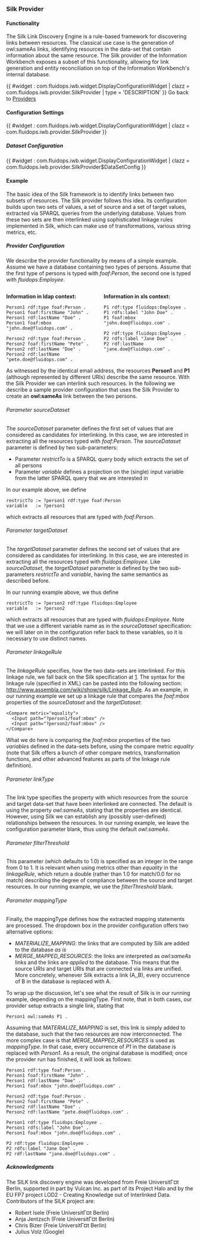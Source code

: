 === Silk Provider ===

==== Functionality ====
The Silk Link Discovery Engine is a rule-based framework for discovering links between resources. The classical use case is the generation of owl:sameAs links, identifying resources in the data-set that contain information about the same resource. The Silk provider of the Information Workbench exposes a subset of this functionality, allowing for link generation and entity reconciliation on top of the Information Workbench's internal database.

{{ #widget : com.fluidops.iwb.widget.DisplayConfigurationWidget
| clazz = com.fluidops.iwb.provider.SilkProvider
| type = 'DESCRIPTION'
}}
Go back to [[Help:Providers | Providers ]]

==== Configuration Settings ====

{{ #widget : com.fluidops.iwb.widget.DisplayConfigurationWidget
| clazz = com.fluidops.iwb.provider.SilkProvider
}}
===== Dataset Configuration =====
{{ #widget : com.fluidops.iwb.widget.DisplayConfigurationWidget
| clazz = com.fluidops.iwb.provider.SilkProvider$DataSetConfig
}}


==== Example ====
The basic idea of the Silk framework is to identify links between two subsets of resources. The Silk provider follows this idea. Its configuration builds upon two sets of values, a set of source and a set of target values, extracted via SPARQL queries from the underlying database. Values from these two sets are then interlinked using sophisticated linkage rules implemented in Silk, which can make use of transformations, various string metrics, etc.

===== Provider Configuration =====
We describe the provider functionality by means of a simple example. Assume we have a database containing two types of persons. Assume that the first type of persons is typed with ''foaf:Person'', the second one is typed with ''fluidops:Employee''.

<div style="width:48%;float:left;">
'''Information in ldap context:'''
<source>
Person1 rdf:type foaf:Person .
Person1 foaf:firstName "John" .
Person1 rdf:lastName "Doe" .
Person1 foaf:mbox "john.doe@fluidops.com" .

Person2 rdf:type foaf:Person .
Person2 foaf:firstName "Pete" .
Person2 rdf:lastName "Doe" .
Person2 rdf:lastName "pete.doe@fluidops.com" .
</source>
</div>
<div style="width:48%;float:left;margin-left:4%;">
'''Information in xls context:'''
<source>
P1 rdf:type fluidops:Employee .
P1 rdfs:label "John Doe" .
P1 foaf:mbox "john.doe@fluidops.com" .

P2 rdf:type fluidops:Employee .
P2 rdfs:label "Jane Doe" .
P2 rdf:lastName "jane.doe@fluidops.com" .
</source>
</div>

<div style="clear:both;" />

As witnessed by the identical email address, the resources '''Person1''' and '''P1''' (although represented by different URIs) describe the same resource. With the Silk Provider we can interlink such resources. In the following we describe a sample provider configuration that uses the Silk Provider to create an '''owl:sameAs''' link between the two persons.

====== Parameter sourceDataset ======
The ''sourceDataset'' parameter defines the first set of values that are considered as candidates for interlinking. In this case, we are interested in extracting all the resources typed with ''foaf:Person''. The ''sourceDataset'' parameter is defined by two sub-parameters:

* Parameter ''restrictTo'' is a SPARQL query body which extracts the set of all persons
* Parameter ''variable'' defines a projection on the (single) input variable from the latter SPARQL query that we are interested in

In our example above, we define

<source>
restrictTo := ?person1 rdf:type foaf:Person
variable   := ?person1
</source>

which extracts all resources that are typed with ''foaf:Person''.

====== Parameter targetDataset ======
The ''targetDataset'' parameter defines the second set of values that are considered as candidates for interlinking. In this case, we are interested in extracting all the resources typed with ''fluidops:Employee''. Like ''sourceDataset'', the ''targetDataset'' parameter is defined by the two sub-parameters ''restrictTo'' and ''variable'', having the same semantics as described before.

In our running example above, we thus define

<source>
restrictTo := ?person2 rdf:type fluidops:Employee
variable   := ?person2
</source>

which extracts all resources that are typed with ''fluidops:Employee''. Note that we use a different variable name as in the ''sourceDataset'' specification: we will later on in the configuration refer back to these variables, so it is necessary to use distinct names.

====== Parameter linkageRule ======
The ''linkageRule'' specifies, how the two data-sets are interlinked. For this linkage rule, we fall back on the Silk specification at [http://www.assembla.com/wiki/show/silk/Link_Specification_Language]. The syntax for the linkage rule (specified in XML) can be pasted into the following section: http://www.assembla.com/wiki/show/silk/Linkage_Rule. As an example, in our running example we set up a linkage rule that compares the ''foaf:mbox'' properties of the ''sourceDataset'' and the ''targetDataset'':

<source>
<Compare metric="equality">
  <Input path="?person1/foaf:mbox" />
  <Input path="?person2/foaf:mbox" />
</Compare>
</source>

What we do here is comparing the ''foaf:mbox'' properties of the two ''variable''s defined in the data-sets before, using the compare metric ''equality'' (note that Silk offers a bunch of other compare metrics, transformation functions, and other advanced features as parts of the linkage rule definition). 

====== Parameter linkType ======
The link type specifies the property with which resources from the source and target data-set that have been interlinked are connected. The default is using the property ''owl:sameAs'', stating that the properties are identical. However, using Silk we can establish any (possibly user-defined) relationships between the resources. In our running example, we leave the configuration parameter blank, thus using the default ''owl:sameAs''.

====== Parameter filterThreshold ======
This parameter (which defaults to 1.0) is specified as an integer in the range from 0 to 1. It is relevant when using metrics other than ''equality'' in the ''linkageRule'', which return a double (rather than 1.0 for match/0.0 for no match) describing the degree of compliance between the source and target resources. In our running example, we use the ''filterThreshold'' blank.

====== Parameter mappingType ======
Finally, the mappingType defines how the extracted mapping statements are processed. The dropdown box in the provider configuration offers two alternative options:

* ''MATERIALIZE_MAPPING'': the links that are computed by Silk are added to the database ''as is''
* ''MERGE_MAPPED_RESOURCES'': the links are interpreted as ''owl:sameAs'' links and the links are ''applied'' to the database. This means that the source URIs and target URIs that are connected via links are unified. More concretely, whenever Silk extracts a link (A,<LINK>,B), every occurrence of B in the database is replaced with A.

To wrap up the discussion, let's see what the result of Silk is in our running example, depending on the mappingType. First note, that in both cases, our provider setup extracts a single link, stating that

<source>
Person1 owl:sameAs P1 .
</source>

Assuming that ''MATERIALIZE_MAPPING'' is set, this link is simply added to the database, such that the two resources are now interconnected. The more complex case is that ''MERGE_MAPPED_RESOURCES'' is used as ''mappingType''. In that case, every occurrence of ''P1'' in the database is replaced with ''Person1''. As a result, the original database is modified; once the provider run has finished, it will look as follows:

<source>
Person1 rdf:type foaf:Person .
Person1 foaf:firstName "John" .
Person1 rdf:lastName "Doe" .
Person1 foaf:mbox "john.doe@fluidops.com" .

Person2 rdf:type foaf:Person .
Person2 foaf:firstName "Pete" .
Person2 rdf:lastName "Doe" .
Person2 rdf:lastName "pete.doe@fluidops.com" .

Person1 rdf:type fluidops:Employee .
Person1 rdfs:label "John Doe" .
Person1 foaf:mbox "john.doe@fluidops.com" .

P2 rdf:type fluidops:Employee .
P2 rdfs:label "Jane Doe" .
P2 rdf:lastName "jane.doe@fluidops.com" .
</source>

===== Acknowledgments =====
The SILK link discovery engine was developed from Freie UniversitГ¤t Berlin, supported in part by Vulcan Inc. as part of its Project Halo and by the EU FP7 project LOD2 - Creating Knowledge out of Interlinked Data. Contributors of the SILK project are:

* Robert Isele (Freie UniversitГ¤t Berlin)
* Anja Jentzsch (Freie UniversitГ¤t Berlin)
* Chris Bizer (Freie UniversitГ¤t Berlin)
* Julius Volz (Google)
